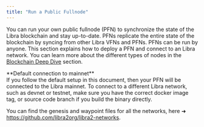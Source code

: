 ```yaml
---
title: "Run a Public Fullnode"
---
```



You can run your own public fullnode (PFN) to synchronize the state of the Libra blockchain and stay
up-to-date. PFNs replicate the entire state of the blockchain by syncing from other Libra VFNs and PFNs. PFNs
can be run by anyone. This section explains how to deploy a PFN and connect to an Libra network. You can learn
more about the different types of nodes in the [Blockchain Deep Dive](/network/blockchain) section.

<Aside type="note">
  **Default connection to mainnet**<br />
  If you follow the default setup in this document, then your PFN will be connected to the Libra mainnet. To connect
  to a different Libra network, such as devnet or testnet, make sure you have the correct docker image tag, or source
  code branch if you build the binary directly.

  You can find the genesis and waypoint files for all the networks, here ➜ https://github.com/libra2org/libra2-networks.
</Aside>
